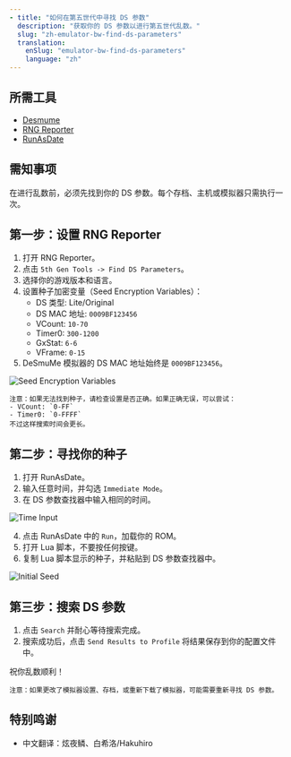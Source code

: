 ```yaml
---
- title: "如何在第五世代中寻找 DS 参数"
  description: "获取你的 DS 参数以进行第五世代乱数。"
  slug: "zh-emulator-bw-find-ds-parameters"
  translation:
    enSlug: "emulator-bw-find-ds-parameters"
    language: "zh"
---
```


## 所需工具

- [Desmume](/desmume-setup)
- [RNG Reporter](https://github.com/Bambo-Rambo/RNGReporter)
- [RunAsDate](https://runasdate.en.softonic.com/)

## 需知事项

在进行乱数前，必须先找到你的 DS 参数。每个存档、主机或模拟器只需执行一次。

## 第一步：设置 RNG Reporter

1. 打开 RNG Reporter。
2. 点击 `5th Gen Tools -> Find DS Parameters`。
3. 选择你的游戏版本和语言。
4. 设置种子加密变量（Seed Encryption Variables）：
   - DS 类型: Lite/Original
   - DS MAC 地址: `0009BF123456`
   - VCount: `10-70`
   - Timer0: `300-1200`
   - GxStat: `6-6`
   - VFrame: `0-15`
5. DeSmuMe 模拟器的 DS MAC 地址始终是 `0009BF123456`。

![Seed Encryption Variables](/images/Black-and-White/Parameters/Setup.png)

```
注意：如果无法找到种子，请检查设置是否正确。如果正确无误，可以尝试：
- VCount: `0-FF`
- Timer0: `0-FFFF`
不过这样搜索时间会更长。
```

## 第二步：寻找你的种子

1. 打开 RunAsDate。
2. 输入任意时间，并勾选 `Immediate Mode`。
3. 在 DS 参数查找器中输入相同的时间。

![Time Input](/images/Black-and-White/Parameters/Time.png)

4. 点击 RunAsDate 中的 `Run`，加载你的 ROM。
5. 打开 Lua 脚本，不要按任何按键。
6. 复制 Lua 脚本显示的种子，并粘贴到 DS 参数查找器中。

![Initial Seed](/images/Black-and-White/Parameters/Seed.png)

## 第三步：搜索 DS 参数

1. 点击 `Search` 并耐心等待搜索完成。
2. 搜索成功后，点击 `Send Results to Profile` 将结果保存到你的配置文件中。

祝你乱数顺利！

```
注意：如果更改了模拟器设置、存档，或重新下载了模拟器，可能需要重新寻找 DS 参数。
```

## 特别鸣谢

- 中文翻译：炫夜鳞、白希洛/Hakuhiro
